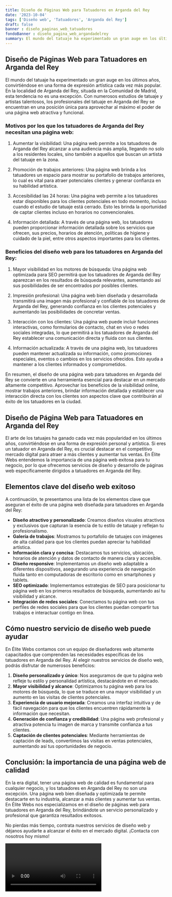 ```yaml
---
title: Diseño de Páginas Web para Tatuadores en Arganda del Rey
date: '2023-10-04'
tags: ['Diseño web', 'Tatuadores', 'Arganda del Rey']
draft: false
banner : diseño_paginas_web_tatuadores
fondoBanner : diseño_pagina_web_argandadelrey
summary: El mundo del tatuaje ha experimentado un gran auge en los últimos años, convirtiéndose en una forma de expresión artística cada vez más popular. En la localidad de Arganda del Rey, situada en la Comunidad de Madrid, esta tendencia no es una excepción. Con numerosos estudios de tatuaje y artistas talentosos, los profesionales del tatuaje en Arganda del Rey se encuentran en una posición única para aprovechar al máximo el poder de una página web atractiva y funcional.
---
```


## Diseño de Páginas Web para Tatuadores en Arganda del Rey

El mundo del tatuaje ha experimentado un gran auge en los últimos años, convirtiéndose en una forma de expresión artística cada vez más popular. En la localidad de Arganda del Rey, situada en la Comunidad de Madrid, esta tendencia no es una excepción. Con numerosos estudios de tatuaje y artistas talentosos, los profesionales del tatuaje en Arganda del Rey se encuentran en una posición única para aprovechar al máximo el poder de una página web atractiva y funcional.

### Motivos por los que los tatuadores de Arganda del Rey necesitan una página web:

1. Aumentar la visibilidad: Una página web permite a los tatuadores de Arganda del Rey alcanzar a una audiencia más amplia, llegando no solo a los residentes locales, sino también a aquellos que buscan un artista del tatuaje en la zona.

2. Promoción de trabajos anteriores: Una página web brinda a los tatuadores un espacio para mostrar su portafolio de trabajos anteriores, lo cual es vital para atraer potenciales clientes y generar confianza en su habilidad artística.

3. Accesibilidad las 24 horas: Una página web permite a los tatuadores estar disponibles para los clientes potenciales en todo momento, incluso cuando el estudio de tatuaje está cerrado. Esto les brinda la oportunidad de captar clientes incluso en horarios no convencionales.

4. Información detallada: A través de una página web, los tatuadores pueden proporcionar información detallada sobre los servicios que ofrecen, sus precios, horarios de atención, políticas de higiene y cuidado de la piel, entre otros aspectos importantes para los clientes.

### Beneficios del diseño web para los tatuadores en Arganda del Rey:

1. Mayor visibilidad en los motores de búsqueda: Una página web optimizada para SEO permitirá que los tatuadores de Arganda del Rey aparezcan en los resultados de búsqueda relevantes, aumentando así sus posibilidades de ser encontrados por posibles clientes.

2. Impresión profesional: Una página web bien diseñada y desarrollada transmitirá una imagen más profesional y confiable de los tatuadores de Arganda del Rey, generando confianza en los clientes potenciales y aumentando las posibilidades de concretar ventas.

3. Interacción con los clientes: Una página web puede incluir funciones interactivas, como formularios de contacto, chat en vivo o redes sociales integradas, lo que permitirá a los tatuadores de Arganda del Rey establecer una comunicación directa y fluida con sus clientes.

4. Información actualizada: A través de una página web, los tatuadores pueden mantener actualizada su información, como promociones especiales, eventos o cambios en los servicios ofrecidos. Esto ayuda a mantener a los clientes informados y comprometidos.

En resumen, el diseño de una página web para tatuadores en Arganda del Rey se convierte en una herramienta esencial para destacar en un mercado altamente competitivo. Aprovechar los beneficios de la visibilidad online, mostrar trabajos anteriores, brindar información detallada y establecer una interacción directa con los clientes son aspectos clave que contribuirán al éxito de los tatuadores en la ciudad.

<GifSeo />

<Cta />

## Diseño de Página Web para Tatuadores en Arganda del Rey

El arte de los tatuajes ha ganado cada vez más popularidad en los últimos años, convirtiéndose en una forma de expresión personal y artística. Si eres un tatuador en Arganda del Rey, es crucial destacar en el competitivo mercado digital para atraer a más clientes y aumentar tus ventas. En Élite Webs entendemos la importancia de una página web exitosa para tu negocio, por lo que ofrecemos servicios de diseño y desarrollo de páginas web específicamente dirigidos a tatuadores en Arganda del Rey.

## Elementos clave del diseño web exitoso

A continuación, te presentamos una lista de los elementos clave que aseguran el éxito de una página web diseñada para tatuadores en Arganda del Rey:

- **Diseño atractivo y personalizado**: Creamos diseños visuales atractivos y exclusivos que capturan la esencia de tu estilo de tatuaje y reflejan tu profesionalismo.
- **Galería de trabajos**: Mostramos tu portafolio de tatuajes con imágenes de alta calidad para que los clientes puedan apreciar tu habilidad artística.
- **Información clara y concisa**: Destacamos tus servicios, ubicación, horarios de atención y datos de contacto de manera clara y accesible.
- **Diseño responsive**: Implementamos un diseño web adaptable a diferentes dispositivos, asegurando una experiencia de navegación fluida tanto en computadoras de escritorio como en smartphones y tablets.
- **SEO optimizado**: Implementamos estrategias de SEO para posicionar tu página web en los primeros resultados de búsqueda, aumentando así tu visibilidad y alcance.
- **Integración de redes sociales**: Conectamos tu página web con tus perfiles de redes sociales para que los clientes puedan compartir tus trabajos e interactuar contigo en línea.

## Cómo nuestro servicio de diseño web puede ayudar

En Élite Webs contamos con un equipo de diseñadores web altamente capacitados que comprenden las necesidades específicas de los tatuadores en Arganda del Rey. Al elegir nuestros servicios de diseño web, podrás disfrutar de numerosos beneficios:

1. **Diseño personalizado y único**: Nos aseguramos de que tu página web refleje tu estilo y personalidad artística, destacándote en el mercado.
2. **Mayor visibilidad y alcance**: Optimizamos tu página web para los motores de búsqueda, lo que se traduce en una mayor visibilidad y un aumento en las visitas de clientes potenciales.
3. **Experiencia de usuario mejorada**: Creamos una interfaz intuitiva y de fácil navegación para que los clientes encuentren rápidamente la información que necesitan.
4. **Generación de confianza y credibilidad**: Una página web profesional y atractiva potencia tu imagen de marca y transmite confianza a tus clientes.
5. **Captación de clientes potenciales**: Mediante herramientas de captación de leads, convertimos las visitas en ventas potenciales, aumentando así tus oportunidades de negocio.

## Conclusión: la importancia de una página web de calidad

En la era digital, tener una página web de calidad es fundamental para cualquier negocio, y los tatuadores en Arganda del Rey no son una excepción. Una página web bien diseñada y optimizada te permite destacarte en tu industria, alcanzar a más clientes y aumentar tus ventas. En Élite Webs nos especializamos en el diseño de páginas web para tatuadores en Arganda del Rey, brindándote un servicio personalizado y profesional que garantiza resultados exitosos.

No pierdas más tiempo, contrata nuestros servicios de diseño web y déjanos ayudarte a alcanzar el éxito en el mercado digital. ¡Contacta con nosotros hoy mismo!

<Video />

<CtaBot job='Tatuadores' city='Arganda del Rey'/>

<Gmaps query='Arganda del Rey+españa+maps' />
